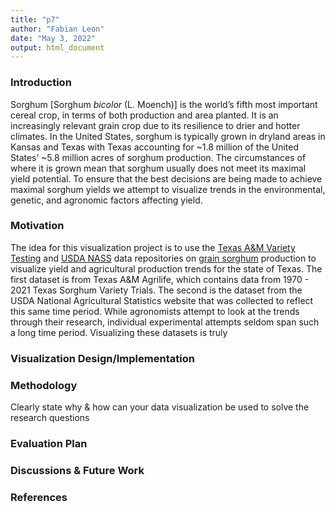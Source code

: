 ```yaml
---
title: "p7"
author: "Fabian Leon"
date: "May 3, 2022"
output: html_document
---
```



### Introduction 
Sorghum [Sorghum *bicolor* (L. Moench)] is the world's fifth most important cereal crop, in terms of both production and area planted. It is an increasingly relevant grain crop due to its resilience to drier and hotter climates. In the United States, sorghum is typically grown in dryland areas in Kansas and Texas with Texas accounting for ~1.8 million of the United States' ~5.8 million acres of sorghum production. The circumstances of where it is grown mean that sorghum usually does not meet its maximal yield potential. To ensure that the best decisions are being made to achieve maximal sorghum yields we attempt to visualize trends in the environmental, genetic, and agronomic factors affecting yield. 


### Motivation
The idea for this visualization project is to use the [Texas A&M Variety Testing](http://varietytesting.tamu.edu/grainsorghum/) and [USDA NASS](https://quickstats.nass.usda.gov/) data repositories on [grain sorghum](https://www.sorghumcheckoff.com/sorghum-101/) production to visualize yield and agricultural production trends for the state of Texas. The first dataset is from Texas A&M Agrilife, which contains data from 1970 - 2021 Texas Sorghum Variety Trials. The second is the dataset from the USDA National Agricultural Statistics website that was collected to reflect this same time period. While agronomists attempt to look at the trends through their research, individual experimental attempts seldom span such a long time period. Visualizing these datasets is truly 

### Visualization Design/Implementation




### Methodology
Clearly state why & how can your data visualization be used to solve the research questions




### Evaluation Plan



### Discussions & Future Work



### References


